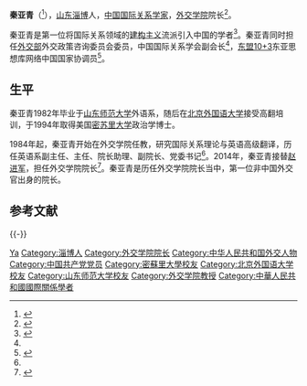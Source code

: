 {{學術研究工作者
| 姓名     = 秦亚青
| 图像     = Qin Yaqing CFAU 60th Anniversary.JPG
| 图像大小 = 300px
| 职务     = [[外交学院|外交学院]]院长，教授，博士生导师
| 时期     = 2014年至今
| 性别     = 男
| 原名     = 
| 异名     = 
| 笔名     =
| 字       = 
| 号       = 
| 国籍     = {{PRC}}
| 籍贯     = [[山东|山东]][[淄博|淄博]]
| 出生     = {{birth year and age|1953}}
| 出生地点 = {{CHN}}[[山東省|山東省]][[臨淄縣|臨淄縣]]
| 逝世     =  
| 逝世地点 = 
| 居处     = 
| 纪念建筑 = 
| 职业     = [[国际关系学|国际关系学者]]
| 种族     = 
| 语言     = 
| 政党     = {{CCP}}
| 宗教信仰 = 
| 父母     =
| 配偶     = 
| 子女     = 
| 亲属     = 
| 研究领域 = [[国际关系理论|国际关系理论]]
| 机构     = [[外交学院|外交学院]]
| 学历     = [[山东师范大学|山东师范大学]]外语系语言文学学士<br />[[北京外国语大学|北京外国语大学]]联合国译员培训部研究生<br />美国[[密苏里大学|密苏里大学]]政治学硕士、博士
| 经历     = 
| 作品     = 《霸权体系与国际冲突》<br />《权力·制度·文化》<br />《关系与过程：中国国际关系理论的文化建构》<br />《国际关系理论：反思与重构》<br />《世界政治与全球治理》
| 奖项     = 
| 受影响于 = 
| 施影响于 =
| 官方网站   =  
| 签名     = 
}}

'''秦亚青'''（{{bd|1953年10月|||catIdx=}}<ref>{{cite web|author1=外交学院|title=秦亚青|url=http://www.cfau.edu.cn/art/2013/1/22/art_1781_35248.html|accessdate=2015年11月3日|archive-url=https://web.archive.org/web/20150622000356/http://www.cfau.edu.cn/art/2013/1/22/art_1781_35248.html|archive-date=2015年6月22日|dead-url=yes}}</ref>），[[山东|山东]][[淄博|淄博]]人，[[中华人民共和国|中国]][[国际关系学|国际关系学家]]，[[外交学院|外交学院]]院长<ref name="jianli">{{cite news|author=崔小粟|title=秦亚青任外交学院院长(图/简历)|url=http://renshi.people.com.cn/n/2014/0904/c139617-25600625.html|accessdate=2015年3月2日|newspaper=中国共产党新闻网|date=2014年9月4日|archive-date=2015年4月27日|archive-url=https://web.archive.org/web/20150427055612/http://renshi.people.com.cn/n/2014/0904/c139617-25600625.html|dead-url=no}}</ref>。

秦亚青是第一位将国际关系领域的[[建构主义_(国际关系)|建构主义]]流派引入中国的学者<ref>{{cite journal|author=朱玲|title=奥巴马政治话语中的伊朗——从建构主义视角分析|journal=理论月刊|issue=8|url=http://www.faobserver.com/NewsInfo.aspx?id=10643|accessdate=2015年3月2日|date=2014年10月}}{{dead link|date=2018年4月 |bot=InternetArchiveBot |fix-attempted=yes }}</ref>。秦亚青同时担任[[中华人民共和国外交部|外交部]]外交政策咨询委员会委员，中国国际关系学会副会长<ref name="jianli"></ref>，[[东盟十加三|东盟10+3]]东亚思想库网络中国国家协调员<ref>{{cite news|author=外交学院|title=东亚思想库网络第12届年会暨第21次国家协调员会议简报|url=http://www.cfau.edu.cn/art/2014/10/24/art_248_36004.html|accessdate=2015年3月2日|date=2014年10月24日}}{{Dead link|date=2018年8月 |bot=InternetArchiveBot |fix-attempted=yes }}</ref>。

== 生平 ==

秦亚青1982年毕业于[[山东师范大学|山东师范大学]]外语系，随后在[[北京外国语大学|北京外国语大学]]接受高翻培训，于1994年取得美国[[密苏里大学|密苏里大学]]政治学博士。

1984年起，秦亚青开始在外交学院任教，研究国际关系理论与英语高级翻译，历任英语系副主任、主任、院长助理、副院长、党委书记<ref name="jianli"></ref>。2014年，秦亚青接替[[赵进军|赵进军]]，担任外交学院院长<ref>{{cite news|author=外交学院|title=新老院长交接工作 钱洪山部长助理出席全院中层干部大会|url=http://www.cfau.edu.cn/art/2014/10/24/art_248_36004.html|accessdate=2015年3月2日|date=2014年9月3日}}{{Dead link|date=2018年8月 |bot=InternetArchiveBot |fix-attempted=yes }}</ref>。秦亚青是历任外交学院院长当中，第一位非中国外交官出身的院长。

== 参考文献 ==
{{Reflist}}

{{-}}
{{山东师范大学}}
{{外交学院}}

{{Authority control}}
{{DEFAULTSORT:Qin秦}}
[[Category:秦姓|Ya]]
[[Category:淄博人|Category:淄博人]]
[[Category:外交学院院长|Category:外交学院院长]]
[[Category:中华人民共和国外交人物|Category:中华人民共和国外交人物]]
[[Category:中国共产党党员|Category:中国共产党党员]]
[[Category:密蘇里大學校友|Category:密蘇里大學校友]]
[[Category:北京外国语大学校友|Category:北京外国语大学校友]]
[[Category:山东师范大学校友|Category:山东师范大学校友]]
[[Category:外交学院教授|Category:外交学院教授]]
[[Category:中華人民共和國國際關係學者|Category:中華人民共和國國際關係學者]]